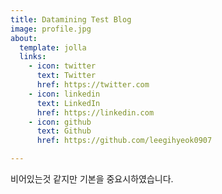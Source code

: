 ```yaml
---
title: Datamining Test Blog
image: profile.jpg
about:
  template: jolla
  links:
    - icon: twitter
      text: Twitter
      href: https://twitter.com
    - icon: linkedin
      text: LinkedIn
      href: https://linkedin.com
    - icon: github
      text: Github
      href: https://github.com/leegihyeok0907

---
```


비어있는것 같지만 기본을 중요시하였습니다.